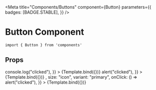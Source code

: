 
<Meta
  title="Components/Buttons"
  component={Button}
  parameters={{
    badges: [BADGE.STABLE],
  }}
/>


# Button Component

```
import { Button } from 'components'
```

## Props

<ArgsTable of={Button} />

<Canvas>
  <Story
    name="Primary"
    args={{
      children: "Testing",
      variant: "primary",
      onClick: () => console.log("clicked"),
    }}
  >
    {Template.bind({})}
  </Story>
</Canvas>

<Canvas>
  <Story
    name="Secondary"
    args={{
      children: "Testing",
      variant: "secondary",
      onClick: () => alert("clicked"),
    }}
  >
    {Template.bind({})}
  </Story>
</Canvas>

<Canvas>
  <Story
    name="Icon"
    args={{
      children: <Icon name="FaShoppingCart" />,
      size: "icon",
      variant: "primary",
      onClick: () => alert("clicked"),
    }}
  >
    {Template.bind({})}
  </Story>
</Canvas>
